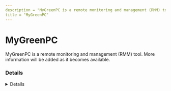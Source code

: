 ```yaml
---
description = "MyGreenPC is a remote monitoring and management (RMM) tool. More information will be added as it becomes available."
title = "MyGreenPC"
---
```




# MyGreenPC

MyGreenPC is a remote monitoring and management (RMM) tool. More information will be added as it becomes available.

### Details
<Details author={""}
         category={""}
         created={""}
         website={""}
         lastModified={"2/26/2024"}
         privileges={""}
         free={ "" }
         verification={""}
/>

#### Installation Paths
<Card code={ ["mygreenpc.exe"] }/>





### Forensic Artifacts




#### Network Artifacts
<EuiSpacer size="xl"/>
<NetworkArtifactsTable data={ [{"Description": "Known remote domains", "Domains": ["*mygreenpc.com"], "Ports": []}] }/>




### Detections
- Detects potential network activity of MyGreenPC RMM tool
  - [Sigma Rule](https://github.com/magicsword-io/LOLRMM/blob/main/detections/sigma/mygreenpc_network_sigma.yml)
- Detects potential processes activity of MyGreenPC RMM tool
  - [Sigma Rule](https://github.com/magicsword-io/LOLRMM/blob/main/detections/sigma/mygreenpc_processes_sigma.yml)

### References
- [http://www.mygreenpc.com/](http://www.mygreenpc.com/)

